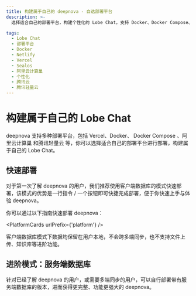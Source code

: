 ```yaml
---
title: 构建属于自己的 deepnova - 自选部署平台
description: >-
  选择适合自己的部署平台，构建个性化的 Lobe Chat。支持 Docker、Docker Compose、Netlify、Railway、Repocloud、Sealos、Vercel 和 Zeabur 部署。

tags:
  - Lobe Chat
  - 部署平台
  - Docker
  - Netlify
  - Vercel
  - Sealos
  - 阿里云计算巢
  - 个性化
  - 腾讯云
  - 腾讯轻量云
---
```


# 构建属于自己的 Lobe Chat

deepnova 支持多种部署平台，包括 Vercel、Docker、 Docker Compose 、阿里云计算巢 和腾讯轻量云 等，你可以选择适合自己的部署平台进行部署，构建属于自己的 Lobe Chat。

## 快速部署

对于第一次了解 deepnova 的用户，我们推荐使用客户端数据库的模式快速部署，该模式的优势是一行指令 / 一个按钮即可快捷完成部署，便于你快速上手与体验 deepnova。

你可以通过以下指南快速部署 deepnova：

<PlatformCards urlPrefix={'platform'} />

<Callout>
  客户端数据库模式下数据均保留在用户本地，不会跨多端同步，也不支持文件上传、知识库等进阶功能。
</Callout>

## 进阶模式：服务端数据库

针对已经了解 deepnova 的用户，或需要多端同步的用户，可以自行部署带有服务端数据库的版本，进而获得更完整、功能更强大的 deepnova。

<Cards rows={1}>
  <Card href={'/zh/docs/self-hosting/server-database'} title={'服务端数据库部署指南'} />
</Cards>
